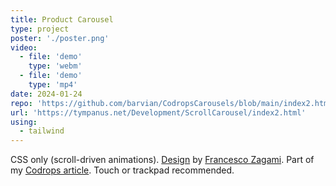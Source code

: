 ```yaml
---
title: Product Carousel
type: project
poster: './poster.png'
video:
  - file: 'demo'
    type: 'webm'
  - file: 'demo'
    type: 'mp4'
date: 2024-01-24
repo: 'https://github.com/barvian/CodropsCarousels/blob/main/index2.html'
url: 'https://tympanus.net/Development/ScrollCarousel/index2.html'
using:
  - tailwind
---
```



CSS only (scroll-driven animations). [Design](https://dribbble.com/shots/15292175-Product-Carousel-Experience) by [Francesco Zagami](https://dribbble.com/francescozagami).
Part of my [Codrops article](https://tympanus.net/codrops/2024/01/24/experimental-css-only-carousels-with-scroll-driven-animations/).
Touch or trackpad recommended.

<Tweet hideVideos id="1750146626293760467" />
<Tweet hideVideos id="1750154241761513941" />
